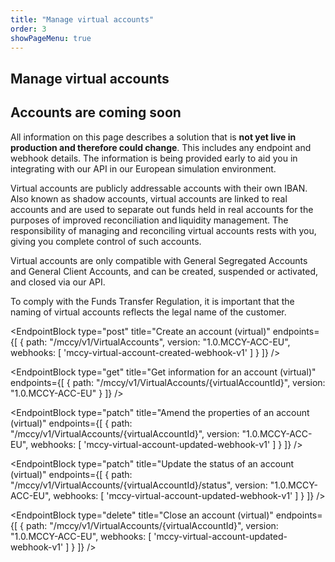 ```yaml
---
title: "Manage virtual accounts"
order: 3
showPageMenu: true
---
```




## Manage virtual accounts

<Callout colour="green"><h2>Accounts are coming soon</h2><p>All information on this page describes a solution that is <strong>not yet live in production and therefore could change</strong>. This includes any endpoint and webhook details. The information is being provided early to aid you in integrating with our API in our European simulation environment.</p>
</Callout>

Virtual accounts are publicly addressable accounts with their own IBAN. Also known as shadow accounts, virtual accounts are linked to real accounts and are used to separate out funds held in real accounts for the purposes of improved reconciliation and liquidity management. The responsibility of managing and reconciling virtual accounts rests with you, giving you complete control of such accounts.

Virtual accounts are only compatible with General Segregated Accounts and General Client Accounts, and can be created, suspended or activated, and closed via our API. 

To comply with the Funds Transfer Regulation, it is important that the naming of virtual accounts reflects the legal name of the customer.

<EndpointBlock
  type="post"
  title="Create an account (virtual)"
  endpoints={[
    {
      path: "/mccy/v1/VirtualAccounts",
      version: "1.0.MCCY-ACC-EU",
      webhooks: [
        'mccy-virtual-account-created-webhook-v1'
      ]
    }
  ]}
/>

<WebhookPlaceholder render='mccy-virtual-account-created-webhook-v1' />

<EndpointBlock
  type="get"
  title="Get information for an account (virtual)"
  endpoints={[
    {
      path: "/mccy/v1/VirtualAccounts/{virtualAccountId}",
      version: "1.0.MCCY-ACC-EU"
    }
  ]}
/>

<EndpointBlock
  type="patch"
  title="Amend the properties of an account (virtual)"
  endpoints={[
    {
      path: "/mccy/v1/VirtualAccounts/{virtualAccountId}",
      version: "1.0.MCCY-ACC-EU",
      webhooks: [
        'mccy-virtual-account-updated-webhook-v1'
      ]
    }
  ]}
/>

<WebhookPlaceholder render='mccy-virtual-account-updated-webhook-v1' />

<EndpointBlock
  type="patch"
  title="Update the status of an account (virtual)"
  endpoints={[
    {
      path: "/mccy/v1/VirtualAccounts/{virtualAccountId}/status",
      version: "1.0.MCCY-ACC-EU",
      webhooks: [
        'mccy-virtual-account-updated-webhook-v1'
      ]
    }
  ]}
/>

<EndpointBlock
  type="delete"
  title="Close an account (virtual)"
  endpoints={[
    {
      path: "/mccy/v1/VirtualAccounts/{virtualAccountId}",
      version: "1.0.MCCY-ACC-EU",
      webhooks: [
        'mccy-virtual-account-updated-webhook-v1'
      ]
    }
  ]}
/>
